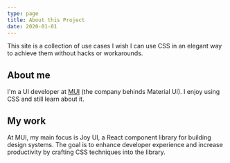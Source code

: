 ```yaml
---
type: page
title: About this Project
date: 2020-01-01
---
```


This site is a collection of use cases I wish I can use CSS in an elegant way to achieve them without hacks or workarounds.

## About me

I'm a UI developer at [MUI]() (the company behinds Material UI). I enjoy using CSS and still learn about it.

## My work

At MUI, my main focus is Joy UI, a React component library for building design systems. The goal is to enhance developer experience and increase productivity by crafting CSS techniques into the library.
